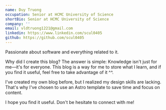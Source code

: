 ```yaml
---
name: Duy Truong
occupation: Senior at HCMC University of Science
shortBio: Senior at HCMC University of Science
company: ''
email: vldtruong1221@gmail.com
linkedin: https://www.linkedin.com/scul0405
github: https://github.com/scul0405
---
```


Passionate about software and everything related to it. 

Why did I create this blog? The answer is simple: Knowledge isn't just for me—it's for everyone. This blog is a way for me to store what I learn, and if you find it useful, feel free to take advantage of it ^^.

I've created my own blog before, but I realized my design skills are lacking. That's why I've chosen to use an Astro template to save time and focus on content.

I hope you find it useful. Don't be hesitate to connect with me!